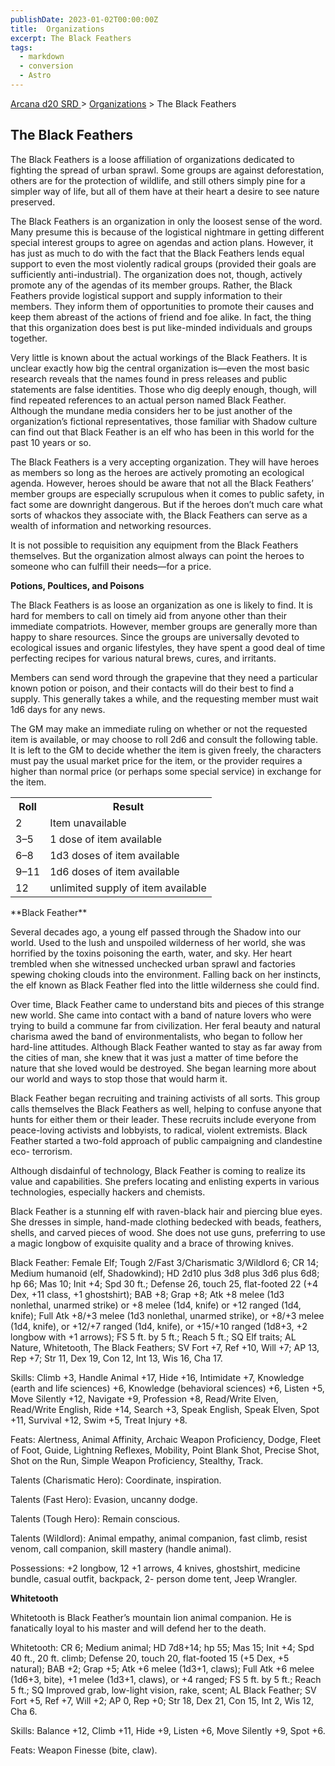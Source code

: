 ```yaml
---
publishDate: 2023-01-02T00:00:00Z
title:  Organizations
excerpt: The Black Feathers
tags:
  - markdown
  - conversion
  - Astro
---
```


[ Arcana d20 SRD ](/#arcanaD20) > [ Organizations](arcana-d20-srd-organizations-index) > The Black Feathers

##  The Black Feathers

The Black Feathers is a loose affiliation of organizations dedicated to
fighting the spread of urban sprawl. Some groups are against deforestation,
others are for the protection of wildlife, and still others simply pine for a
simpler way of life, but all of them have at their heart a desire to see
nature preserved.

The Black Feathers is an organization in only the loosest sense of the word.
Many presume this is because of the logistical nightmare in getting different
special interest groups to agree on agendas and action plans. However, it has
just as much to do with the fact that the Black Feathers lends equal support
to even the most violently radical groups (provided their goals are
sufficiently anti-industrial). The organization does not, though, actively
promote any of the agendas of its member groups. Rather, the Black Feathers
provide logistical support and supply information to their members. They
inform them of opportunities to promote their causes and keep them abreast of
the actions of friend and foe alike. In fact, the thing that this organization
does best is put like-minded individuals and groups together.

Very little is known about the actual workings of the Black Feathers. It is
unclear exactly how big the central organization is—even the most basic
research reveals that the names found in press releases and public statements
are false identities. Those who dig deeply enough, though, will find repeated
references to an actual person named Black Feather. Although the mundane media
considers her to be just another of the organization’s fictional
representatives, those familiar with Shadow culture can find out that Black
Feather is an elf who has been in this world for the past 10 years or so.

The Black Feathers is a very accepting organization. They will have heroes as
members so long as the heroes are actively promoting an ecological agenda.
However, heroes should be aware that not all the Black Feathers’ member groups
are especially scrupulous when it comes to public safety, in fact some are
downright dangerous. But if the heroes don’t much care what sorts of whackos
they associate with, the Black Feathers can serve as a wealth of information
and networking resources.

It is not possible to requisition any equipment from the Black Feathers
themselves. But the organization almost always can point the heroes to someone
who can fulfill their needs—for a price.

**Potions, Poultices, and Poisons**

The Black Feathers is as loose an organization as one is likely to find. It is
hard for members to call on timely aid from anyone other than their immediate
compatriots. However, member groups are generally more than happy to share
resources. Since the groups are universally devoted to ecological issues and
organic lifestyles, they have spent a good deal of time perfecting recipes for
various natural brews, cures, and irritants.

Members can send word through the grapevine that they need a particular known
potion or poison, and their contacts will do their best to find a supply. This
generally takes a while, and the requesting member must wait 1d6 days for any
news.

The GM may make an immediate ruling on whether or not the requested item is
available, or may choose to roll 2d6 and consult the following table. It is
left to the GM to decide whether the item is given freely, the characters must
pay the usual market price for the item, or the provider requires a higher
than normal price (or perhaps some special service) in exchange for the item.


<table> <tr> <th> Roll </th> <th> Result </th> </tr> <tr> <td> 2 </td> <td> Item unavailable </td> </tr> <tr class="shaded"> <td> 3–5 </td> <td> 1 dose of item available </td> </tr> <tr> <td> 6–8 </td> <td> 1d3 doses of item available </td> </tr> <tr class="shaded"> <td> 9–11 </td> <td> 1d6 doses of item available </td> </tr> <tr> <td> 12 </td> <td> unlimited supply of item available </td> </tr> </table>
 **Black Feather**

Several decades ago, a young elf passed through the Shadow into our world.
Used to the lush and unspoiled wilderness of her world, she was horrified by
the toxins poisoning the earth, water, and sky. Her heart trembled when she
witnessed unchecked urban sprawl and factories spewing choking clouds into the
environment. Falling back on her instincts, the elf known as Black Feather
fled into the little wilderness she could find.

Over time, Black Feather came to understand bits and pieces of this strange
new world. She came into contact with a band of nature lovers who were trying
to build a commune far from civilization. Her feral beauty and natural
charisma awed the band of environmentalists, who began to follow her hard-line
attitudes. Although Black Feather wanted to stay as far away from the cities
of man, she knew that it was just a matter of time before the nature that she
loved would be destroyed. She began learning more about our world and ways to
stop those that would harm it.

Black Feather began recruiting and training activists of all sorts. This group
calls themselves the Black Feathers as well, helping to confuse anyone that
hunts for either them or their leader. These recruits include everyone from
peace-loving activists and lobbyists, to radical, violent extremists. Black
Feather started a two-fold approach of public campaigning and clandestine eco-
terrorism.

Although disdainful of technology, Black Feather is coming to realize its
value and capabilities. She prefers locating and enlisting experts in various
technologies, especially hackers and chemists.

Black Feather is a stunning elf with raven-black hair and piercing blue eyes.
She dresses in simple, hand-made clothing bedecked with beads, feathers,
shells, and carved pieces of wood. She does not use guns, preferring to use a
magic longbow of exquisite quality and a brace of throwing knives.

Black Feather: Female Elf; Tough 2/Fast 3/Charismatic 3/Wildlord 6; CR 14;
Medium humanoid (elf, Shadowkind); HD 2d10 plus 3d8 plus 3d6 plus 6d8; hp 66;
Mas 10; Init +4; Spd 30 ft.; Defense 26, touch 25, flat-footed 22 (+4 Dex, +11
class, +1 ghostshirt); BAB +8; Grap +8; Atk +8 melee (1d3 nonlethal, unarmed
strike) or +8 melee (1d4, knife) or +12 ranged (1d4, knife); Full Atk +8/+3
melee (1d3 nonlethal, unarmed strike), or +8/+3 melee (1d4, knife), or +12/+7
ranged (1d4, knife), or +15/+10 ranged (1d8+3, +2 longbow with +1 arrows); FS
5 ft. by 5 ft.; Reach 5 ft.; SQ Elf traits; AL Nature, Whitetooth, The Black
Feathers; SV Fort +7, Ref +10, Will +7; AP 13, Rep +7; Str 11, Dex 19, Con 12,
Int 13, Wis 16, Cha 17.

Skills: Climb +3, Handle Animal +17, Hide +16, Intimidate +7, Knowledge (earth
and life sciences) +6, Knowledge (behavioral sciences) +6, Listen +5, Move
Silently +12, Navigate +9, Profession +8, Read/Write Elven, Read/Write
English, Ride +14, Search +3, Speak English, Speak Elven, Spot +11, Survival
+12, Swim +5, Treat Injury +8.

Feats: Alertness, Animal Affinity, Archaic Weapon Proficiency, Dodge, Fleet of
Foot, Guide, Lightning Reflexes, Mobility, Point Blank Shot, Precise Shot,
Shot on the Run, Simple Weapon Proficiency, Stealthy, Track.

Talents (Charismatic Hero): Coordinate, inspiration.

Talents (Fast Hero): Evasion, uncanny dodge.

Talents (Tough Hero): Remain conscious.

Talents (Wildlord): Animal empathy, animal companion, fast climb, resist
venom, call companion, skill mastery (handle animal).

Possessions: +2 longbow, 12 +1 arrows, 4 knives, ghostshirt, medicine bundle,
casual outfit, backpack, 2- person dome tent, Jeep Wrangler.

**Whitetooth**

Whitetooth is Black Feather’s mountain lion animal companion. He is
fanatically loyal to his master and will defend her to the death.

Whitetooth: CR 6; Medium animal; HD 7d8+14; hp 55; Mas 15; Init +4; Spd 40
ft., 20 ft. climb; Defense 20, touch 20, flat-footed 15 (+5 Dex, +5 natural);
BAB +2; Grap +5; Atk +6 melee (1d3+1, claws); Full Atk +6 melee (1d6+3, bite),
+1 melee (1d3+1, claws), or +4 ranged; FS 5 ft. by 5 ft.; Reach 5 ft.; SQ
Improved grab, low-light vision, rake, scent; AL Black Feather; SV Fort +5,
Ref +7, Will +2; AP 0, Rep +0; Str 18, Dex 21, Con 15, Int 2, Wis 12, Cha 6.

Skills: Balance +12, Climb +11, Hide +9, Listen +6, Move Silently +9, Spot +6.

Feats: Weapon Finesse (bite, claw).

